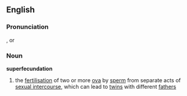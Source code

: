 ==English==
{{wikipedia}}
===Pronunciation===
{{IPAchar|/su:"pər fi:"kən deɪ'shən/}}, or {{IPAchar|/su:"pər fɛk"ən deɪ'shən/}}
===Noun===
'''superfecundation'''

# the [[fertilisation]] of two or more [[ova]] by [[sperm]] from separate acts of [[sexual intercourse]], which can lead to [[twin]]s with different [[fathers]]<!--?-->